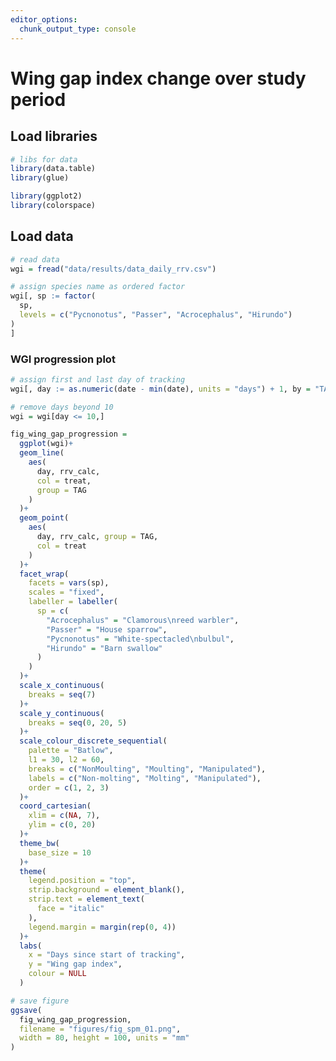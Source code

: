 ```yaml
---
editor_options: 
  chunk_output_type: console
---
```


# Wing gap index change over study period

## Load libraries

```r
# libs for data
library(data.table)
library(glue)

library(ggplot2)
library(colorspace)
```

## Load data

```r
# read data
wgi = fread("data/results/data_daily_rrv.csv")

# assign species name as ordered factor
wgi[, sp := factor(
  sp,
  levels = c("Pycnonotus", "Passer", "Acrocephalus", "Hirundo")   
)
]
```


### WGI progression plot

```r
# assign first and last day of tracking
wgi[, day := as.numeric(date - min(date), units = "days") + 1, by = "TAG"]

# remove days beyond 10
wgi = wgi[day <= 10,]

fig_wing_gap_progression = 
  ggplot(wgi)+
  geom_line(
    aes(
      day, rrv_calc,
      col = treat,
      group = TAG
    )
  )+
  geom_point(
    aes(
      day, rrv_calc, group = TAG, 
      col = treat
    )
  )+
  facet_wrap(
    facets = vars(sp),
    scales = "fixed",
    labeller = labeller(
      sp = c(
        "Acrocephalus" = "Clamorous\nreed warbler",
        "Passer" = "House sparrow",
        "Pycnonotus" = "White-spectacled\nbulbul",
        "Hirundo" = "Barn swallow"
      )
    )
  )+
  scale_x_continuous(
    breaks = seq(7)
  )+
  scale_y_continuous(
    breaks = seq(0, 20, 5)
  )+
  scale_colour_discrete_sequential(
    palette = "Batlow",
    l1 = 30, l2 = 60,
    breaks = c("NonMoulting", "Moulting", "Manipulated"),
    labels = c("Non-molting", "Molting", "Manipulated"),
    order = c(1, 2, 3)
  )+
  coord_cartesian(
    xlim = c(NA, 7),
    ylim = c(0, 20)
  )+
  theme_bw(
    base_size = 10
  )+
  theme(
    legend.position = "top",
    strip.background = element_blank(),
    strip.text = element_text(
      face = "italic"
    ),
    legend.margin = margin(rep(0, 4))
  )+
  labs(
    x = "Days since start of tracking",
    y = "Wing gap index",
    colour = NULL
  )

# save figure
ggsave(
  fig_wing_gap_progression,
  filename = "figures/fig_spm_01.png",
  width = 80, height = 100, units = "mm"
)
```
